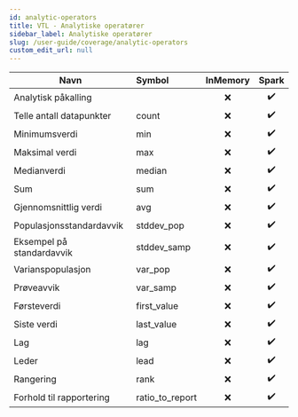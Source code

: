 ```yaml
---
id: analytic-operators
title: VTL - Analytiske operatører
sidebar_label: Analytiske operatører
slug: /user-guide/coverage/analytic-operators
custom_edit_url: null
---
```


| Navn                      | Symbol          | InMemory |       Spark        |
| ------------------------- | :-------------- | :------: | :----------------: |
| Analytisk påkalling       |                 |   :x:    | :heavy_check_mark: |
| Telle antall datapunkter  | count           |   :x:    | :heavy_check_mark: |
| Minimumsverdi             | min             |   :x:    | :heavy_check_mark: |
| Maksimal verdi            | max             |   :x:    | :heavy_check_mark: |
| Medianverdi               | median          |   :x:    | :heavy_check_mark: |
| Sum                       | sum             |   :x:    | :heavy_check_mark: |
| Gjennomsnittlig verdi     | avg             |   :x:    | :heavy_check_mark: |
| Populasjonsstandardavvik  | stddev_pop      |   :x:    | :heavy_check_mark: |
| Eksempel på standardavvik | stddev_samp     |   :x:    | :heavy_check_mark: |
| Varianspopulasjon         | var_pop         |   :x:    | :heavy_check_mark: |
| Prøveavvik                | var_samp        |   :x:    | :heavy_check_mark: |
| Førsteverdi               | first_value     |   :x:    | :heavy_check_mark: |
| Siste verdi               | last_value      |   :x:    | :heavy_check_mark: |
| Lag                       | lag             |   :x:    | :heavy_check_mark: |
| Leder                     | lead            |   :x:    | :heavy_check_mark: |
| Rangering                 | rank            |   :x:    | :heavy_check_mark: |
| Forhold til rapportering  | ratio_to_report |   :x:    | :heavy_check_mark: |
